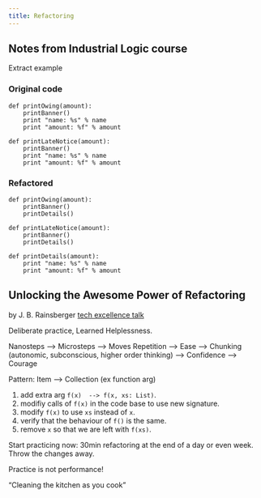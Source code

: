 ```yaml
---
title: Refactoring
---
```


## Notes from Industrial Logic course

Extract example

::: {.panel-tabset}

### Original code

``` .python
def printOwing(amount):
    printBanner()
    print "name: %s" % name
    print "amount: %f" % amount
    
def printLateNotice(amount):
    printBanner()
    print "name: %s" % name
    print "amount: %f" % amount
```

### Refactored

``` .python
def printOwing(amount):
    printBanner()
    printDetails()
    
def printLateNotice(amount):
    printBanner()
    printDetails()

def printDetails(amount):
    print "name: %s" % name
    print "amount: %f" % amount
```
:::

## Unlocking the Awesome Power of Refactoring

by J. B. Rainsberger
[tech excellence talk](https://www.youtube.com/watch?v=Xyv4wUffjiQ)

Deliberate practice, Learned Helplessness.

Nanosteps --> Microsteps --> Moves
Repetition --> Ease --> Chunking (autonomic, subconscious, higher order thinking) --> Confidence --> Courage

Pattern: Item --> Collection (ex function arg)

  1. add extra arg `f(x)  --> f(x, xs: List)`.
  2. modifiy calls of `f(x)` in the code base to use new signature.
  3. modify `f(x)` to use `xs` instead of `x`.
  4. verify that the behaviour of `f()` is the same.
  5. remove `x` so that we are left with `f(xs)`.

Start practicing now: 30min refactoring at the end of a day or even week. Throw the changes away.

Practice is not performance!

"Cleaning the kitchen as you cook"


